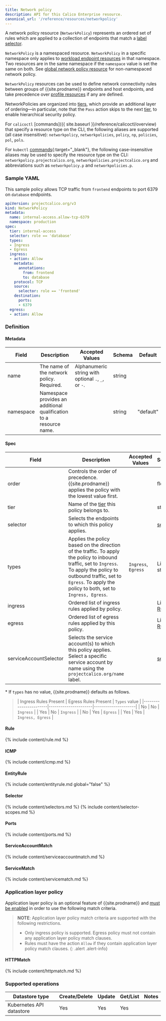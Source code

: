 ```yaml
---
title: Network policy
description: API for this Calico Enterprise resource.
canonical_url: '/reference/resources/networkpolicy'
---
```


A network policy resource (`NetworkPolicy`) represents an ordered set of rules which are applied
to a collection of endpoints that match a [label selector](#selector).

`NetworkPolicy` is a namespaced resource. `NetworkPolicy` in a specific namespace
only applies to [workload endpoint resources]({{site.baseurl}}/reference/resources/workloadendpoint)
in that namespace. Two resources are in the same namespace if the `namespace`
value is set the same on both.
See [global network policy resource]({{site.baseurl}}/reference/resources/globalnetworkpolicy) for non-namespaced network policy.

`NetworkPolicy` resources can be used to define network connectivity rules between groups of {{site.prodname}} endpoints and host endpoints, and
take precedence over [profile resources]({{site.baseurl}}/reference/resources/profile) if any are defined.

NetworkPolicies are organized into [tiers]({{site.baseurl}}/reference/resources/tier), which provide an additional layer of ordering—in particular, note that the `Pass` action skips to the
next [tier]({{site.baseurl}}/reference/resources/tier), to enable hierarchical security policy.

For `calicoctl` [commands]({{ site.baseurl }}/reference/calicoctl/overview) that specify a resource type on the CLI, the following
aliases are supported (all case insensitive): `networkpolicy`, `networkpolicies`, `policy`, `np`, `policies`, `pol`, `pols`.

For `kubectl` [commands](https://kubernetes.io/docs/reference/kubectl/overview/){:target="_blank"}, the following case-insensitive aliases
may be used to specify the resource type on the CLI:
`networkpolicy.projectcalico.org`, `networkpolicies.projectcalico.org` and abbreviations such as
`networkpolicy.p` and `networkpolicies.p`.

### Sample YAML

This sample policy allows TCP traffic from `frontend` endpoints to port 6379 on
`database` endpoints.

```yaml
apiVersion: projectcalico.org/v3
kind: NetworkPolicy
metadata:
  name: internal-access.allow-tcp-6379
  namespace: production
spec:
  tier: internal-access
  selector: role == 'database'
  types:
  - Ingress
  - Egress
  ingress:
  - action: Allow
    metadata:
      annotations:
        from: frontend
        to: database
    protocol: TCP
    source:
      selector: role == 'frontend'
    destination:
      ports:
      - 6379
  egress:
  - action: Allow
```

### Definition

#### Metadata

| Field     | Description                                                        | Accepted Values                                     | Schema | Default   |
|-----------|--------------------------------------------------------------------|-----------------------------------------------------|--------|-----------|
| name      | The name of the network policy. Required.                          | Alphanumeric string with optional `.`, `_`, or `-`. | string |           |
| namespace | Namespace provides an additional qualification to a resource name. |                                                     | string | "default" |


#### Spec

| Field    | Description                                                                                         | Accepted Values | Schema                | Default |
|----------|-----------------------------------------------------------------------------------------------------|-----------------|-----------------------|---------|
| order    | Controls the order of precedence. {{site.prodname}} applies the policy with the lowest value first. |                 | float                 |         |
| tier     | Name of the [tier]({{site.baseurl}}/reference/resources/tier) this policy belongs to.                                                   |                 | string                 |  `default` |
| selector | Selects the endpoints to which this policy applies.                                                 |                 | [selector](#selector) | all()   |
| types    | Applies the policy based on the direction of the traffic. To apply the policy to inbound traffic, set to `Ingress`. To apply the policy to outbound traffic, set to `Egress`. To apply the policy to both, set to `Ingress, Egress`. | `Ingress`, `Egress` | List of strings | Depends on presence of ingress/egress rules\* |
| ingress  | Ordered list of ingress rules applied by policy.                                                    |                 | List of [Rule](#rule) |         |
| egress   | Ordered list of egress rules applied by this policy.                                                |                 | List of [Rule](#rule) |         |
| serviceAccountSelector | Selects the service account(s) to which this policy applies. Select a specific service account by name using the `projectcalico.org/name` label.  |                 | [selector](#selector) | all()   |

\* If `types` has no value, {{site.prodname}} defaults as follows.

>| Ingress Rules Present | Egress Rules Present | `Types` value       |
 |-----------------------|----------------------|---------------------|
 | No                    | No                   | `Ingress`           |
 | Yes                   | No                   | `Ingress`           |
 | No                    | Yes                  | `Egress`            |
 | Yes                   | Yes                  | `Ingress, Egress`   |


#### Rule

{% include content/rule.md %}

#### ICMP

{% include content/icmp.md %}

#### EntityRule

{% include content/entityrule.md global="false" %}

#### Selector

{% include content/selectors.md %}
{% include content/selector-scopes.md %}

#### Ports

{% include content/ports.md %}

#### ServiceAccountMatch

{% include content/serviceaccountmatch.md %}

#### ServiceMatch 

{% include content/servicematch.md %}

### Application layer policy

Application layer policy is an optional feature of {{site.prodname}} and
[must be enabled]({{site.baseurl}}/security/app-layer-policy)
in order to use the following match criteria.

> **NOTE**: Application layer policy match criteria are supported with the following restrictions.
>  * Only ingress policy is supported. Egress policy must not contain any application layer policy match clauses.
>  * Rules must have the action `Allow` if they contain application layer policy match clauses.
{: .alert .alert-info}

#### HTTPMatch

{% include content/httpmatch.md %}

### Supported operations

| Datastore type           | Create/Delete | Update | Get/List | Notes
|--------------------------|---------------|--------|----------|------
| Kubernetes API datastore | Yes           | Yes    | Yes      |
